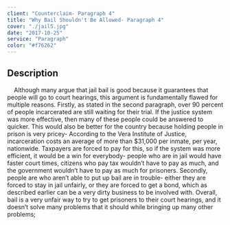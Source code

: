 ```yaml
---
client: "Counterclaim- Paragraph 4"
title: "Why Bail Shouldn't Be Allowed- Paragraph 4"
cover: "./jail5.jpg"
date: "2017-10-25"
service: "Paragraph"
color: "#f76262"
---
```

## Description

&nbsp;&nbsp;&nbsp;&nbsp;Although many argue that jail bail is good because it guarantees that people will go to court hearings, this argument is fundamentally flawed for multiple reasons. Firstly, as stated in the second paragraph, over 90 percent of people incarcerated are still waiting for their trial. If the justice system was more effective, then many of these people could be answered to quicker. This would also be better for the country because holding people in prison is very pricey- According to the Vera Institute of Justice, incarceration costs an average of more than $31,000 per inmate, per year, nationwide. Taxpayers are forced to pay for this, so if the system was more efficient, it would be a win for everybody- people who are in jail would have faster court times, citizens who pay tax wouldn’t have to pay as much, and the government wouldn’t have to pay as much for prisoners. Secondly, people are who aren’t able to put up bail are in trouble- either they are forced to stay in jail unfairly, or they are forced to get a bond, which as described earlier can be a very dirty business to be involved with. Overall, bail is a very unfair way to try to get prisoners to their court hearings, and it doesn’t solve many problems that it should while bringing up many other problems;

